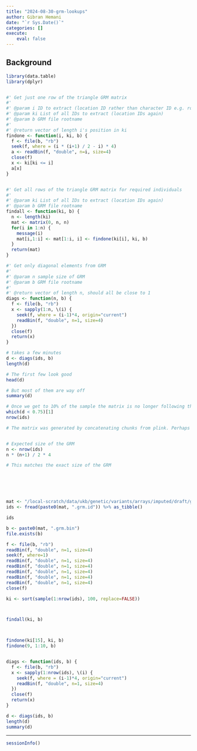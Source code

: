 ```yaml
---
title: "2024-08-30-grm-lookups"
author: Gibran Hemani
date: "`r Sys.Date()`"
categories: []
execute:
    eval: false
---
```


## Background


```r
library(data.table)
library(dplyr)


#' Get just one row of the triangle GRM matrix
#' 
#' @param i ID to extract (location ID rather than character ID e.g. row 100)
#' @param ki List of all IDs to extract (location IDs again)
#' @param b GRM file rootname
#' 
#' @return vector of length i's position in ki
findone <- function(i, ki, b) {
  f <- file(b, "rb")
  seek(f, where = (i * (i+1) / 2 - i) * 4)
  a <- readBin(f, "double", n=i, size=4)
  close(f)
  x <- ki[ki <= i]
  a[x]
}


#' Get all rows of the triangle GRM matrix for required individuals
#' 
#' @param ki List of all IDs to extract (location IDs again)
#' @param b GRM file rootname
findall <- function(ki, b) {
  n <- length(ki)
  mat <- matrix(0, n, n)
  for(i in 1:n) {
    message(i)
    mat[i,1:i] <- mat[1:i, i] <- findone(ki[i], ki, b)
  }
  return(mat)
}

#' Get only diagonal elements from GRM
#' 
#' @param n sample size of GRM
#' @param b GRM file rootname
#' 
#' @return vector of length n, should all be close to 1
diags <- function(n, b) {
  f <- file(b, "rb")
  x <- sapply(1:n, \(i) {
    seek(f, where = (i-1)*4, origin="current")
    readBin(f, "double", n=1, size=4)
  })
  close(f)
  return(x)
}

# takes a few minutes
d <- diags(ids, b)
length(d)

# The first few look good
head(d)

# But most of them are way off
summary(d)

# Once we get to 10% of the sample the matrix is no longer following the expected pattern
which(d < 0.75)[1]
nrow(ids)

# The matrix was generated by concatenating chunks from plink. Perhaps it's not possible to do this


# Expected size of the GRM
n <- nrow(ids)
n * (n+1) / 2 * 4

# This matches the exact size of the GRM






mat <- "/local-scratch/data/ukb/genetic/variants/arrays/imputed/draft/grm/full-ukb-indep"
ids <- fread(paste0(mat, ".grm.id")) %>% as_tibble()

ids

b <- paste0(mat, ".grm.bin")
file.exists(b)

f <- file(b, "rb")
readBin(f, "double", n=1, size=4)
seek(f, where=1)
readBin(f, "double", n=1, size=4)
readBin(f, "double", n=1, size=4)
readBin(f, "double", n=1, size=4)
readBin(f, "double", n=1, size=4)
readBin(f, "double", n=1, size=4)
close(f)

ki <- sort(sample(1:nrow(ids), 100, replace=FALSE))



findall(ki, b)



findone(ki[15], ki, b)
findone(9, 1:10, b)


diags <- function(ids, b) {
  f <- file(b, "rb")
  x <- sapply(1:nrow(ids), \(i) {
    seek(f, where = (i-1)*4, origin="current")
    readBin(f, "double", n=1, size=4)
  })
  close(f)
  return(x)
}

d <- diags(ids, b)
length(d)
summary(d)
```

---

```r
sessionInfo()
```
